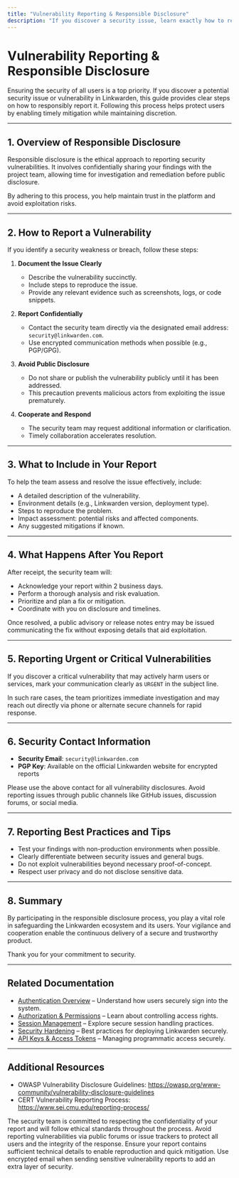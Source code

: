```yaml
---
title: "Vulnerability Reporting & Responsible Disclosure"
description: "If you discover a security issue, learn exactly how to report it while protecting all users. Details the project’s responsible disclosure process and contact flow for urgent vulnerabilities."
---
```


# Vulnerability Reporting & Responsible Disclosure

Ensuring the security of all users is a top priority. If you discover a potential security issue or vulnerability in Linkwarden, this guide provides clear steps on how to responsibly report it. Following this process helps protect users by enabling timely mitigation while maintaining discretion.

---

## 1. Overview of Responsible Disclosure

Responsible disclosure is the ethical approach to reporting security vulnerabilities. It involves confidentially sharing your findings with the project team, allowing time for investigation and remediation before public disclosure.

By adhering to this process, you help maintain trust in the platform and avoid exploitation risks.

---

## 2. How to Report a Vulnerability

If you identify a security weakness or breach, follow these steps:

1. **Document the Issue Clearly**
   - Describe the vulnerability succinctly.
   - Include steps to reproduce the issue.
   - Provide any relevant evidence such as screenshots, logs, or code snippets.

2. **Report Confidentially**
   - Contact the security team directly via the designated email address: `security@linkwarden.com`.
   - Use encrypted communication methods when possible (e.g., PGP/GPG).

3. **Avoid Public Disclosure**
   - Do not share or publish the vulnerability publicly until it has been addressed.
   - This precaution prevents malicious actors from exploiting the issue prematurely.

4. **Cooperate and Respond**
   - The security team may request additional information or clarification.
   - Timely collaboration accelerates resolution.

---

## 3. What to Include in Your Report

To help the team assess and resolve the issue effectively, include:

- A detailed description of the vulnerability.
- Environment details (e.g., Linkwarden version, deployment type).
- Steps to reproduce the problem.
- Impact assessment: potential risks and affected components.
- Any suggested mitigations if known.

---

## 4. What Happens After You Report

After receipt, the security team will:

- Acknowledge your report within 2 business days.
- Perform a thorough analysis and risk evaluation.
- Prioritize and plan a fix or mitigation.
- Coordinate with you on disclosure and timelines.

Once resolved, a public advisory or release notes entry may be issued communicating the fix without exposing details that aid exploitation.

---

## 5. Reporting Urgent or Critical Vulnerabilities

If you discover a critical vulnerability that may actively harm users or services, mark your communication clearly as `URGENT` in the subject line.

In such rare cases, the team prioritizes immediate investigation and may reach out directly via phone or alternate secure channels for rapid response.

---

## 6. Security Contact Information

- **Security Email**: `security@linkwarden.com`
- **PGP Key**: Available on the official Linkwarden website for encrypted reports

Please use the above contact for all vulnerability disclosures. Avoid reporting issues through public channels like GitHub issues, discussion forums, or social media.

---

## 7. Reporting Best Practices and Tips

- Test your findings with non-production environments when possible.
- Clearly differentiate between security issues and general bugs.
- Do not exploit vulnerabilities beyond necessary proof-of-concept.
- Respect user privacy and do not disclose sensitive data.

---

## 8. Summary

By participating in the responsible disclosure process, you play a vital role in safeguarding the Linkwarden ecosystem and its users. Your vigilance and cooperation enable the continuous delivery of a secure and trustworthy product.

Thank you for your commitment to security.

---

## Related Documentation

- [Authentication Overview](/security/auth-models-identity/auth-overview) – Understand how users securely sign into the system.
- [Authorization & Permissions](/security/auth-models-identity/authorization-models) – Learn about controlling access rights.
- [Session Management](/security/auth-models-identity/session-management) – Explore secure session handling practices.
- [Security Hardening](/deployment/security-disaster-recovery/security-hardening) – Best practices for deploying Linkwarden securely.
- [API Keys & Access Tokens](/security/data-privacy-protection/api-keys-access-tokens) – Managing programmatic access securely.

---

## Additional Resources

- OWASP Vulnerability Disclosure Guidelines: https://owasp.org/www-community/vulnerability-disclosure-guidelines
- CERT Vulnerability Reporting Process: https://www.sei.cmu.edu/reporting-process/


<Note>
The security team is committed to respecting the confidentiality of your report and will follow ethical standards throughout the process.
</Note>

<Info>
Avoid reporting vulnerabilities via public forums or issue trackers to protect all users and the integrity of the response.
</Info>

<Check>
Ensure your report contains sufficient technical details to enable reproduction and quick mitigation.
</Check>

<Tip>
Use encrypted email when sending sensitive vulnerability reports to add an extra layer of security.
</Tip>